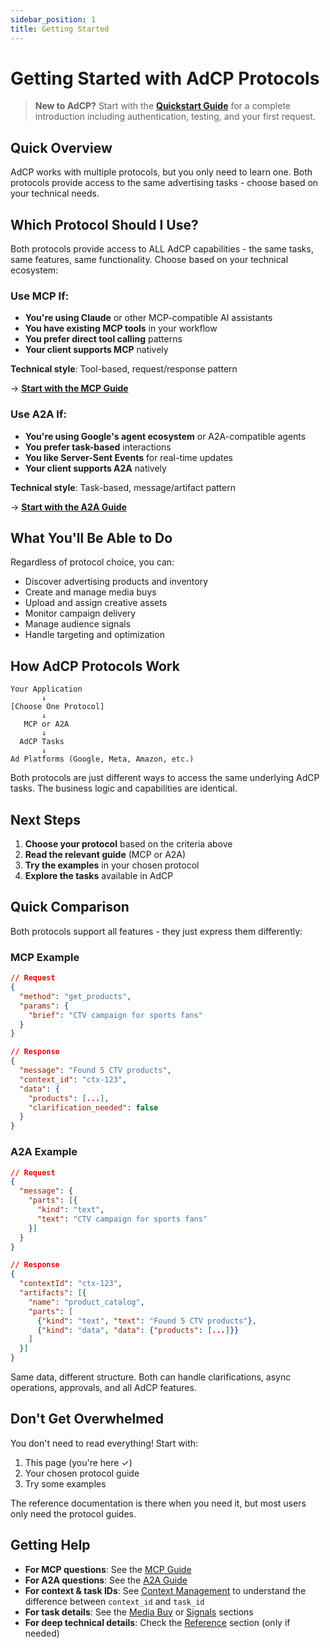 ```yaml
---
sidebar_position: 1
title: Getting Started
---
```


# Getting Started with AdCP Protocols

> **New to AdCP?** Start with the [**Quickstart Guide**](/docs/quickstart) for a complete introduction including authentication, testing, and your first request.

## Quick Overview

AdCP works with multiple protocols, but you only need to learn one. Both protocols provide access to the same advertising tasks - choose based on your technical needs.

## Which Protocol Should I Use?

Both protocols provide access to ALL AdCP capabilities - the same tasks, same features, same functionality. Choose based on your technical ecosystem:

### Use MCP If:
- **You're using Claude** or other MCP-compatible AI assistants
- **You have existing MCP tools** in your workflow
- **You prefer direct tool calling** patterns
- **Your client supports MCP** natively

**Technical style**: Tool-based, request/response pattern

→ [**Start with the MCP Guide**](/docs/protocols/mcp-guide)

### Use A2A If:
- **You're using Google's agent ecosystem** or A2A-compatible agents
- **You prefer task-based** interactions
- **You like Server-Sent Events** for real-time updates
- **Your client supports A2A** natively

**Technical style**: Task-based, message/artifact pattern

→ [**Start with the A2A Guide**](/docs/protocols/a2a-guide)

## What You'll Be Able to Do

Regardless of protocol choice, you can:
- Discover advertising products and inventory
- Create and manage media buys
- Upload and assign creative assets
- Monitor campaign delivery
- Manage audience signals
- Handle targeting and optimization

## How AdCP Protocols Work

```
Your Application
       ↓
[Choose One Protocol]
       ↓
   MCP or A2A
       ↓
  AdCP Tasks
       ↓
Ad Platforms (Google, Meta, Amazon, etc.)
```

Both protocols are just different ways to access the same underlying AdCP tasks. The business logic and capabilities are identical.

## Next Steps

1. **Choose your protocol** based on the criteria above
2. **Read the relevant guide** (MCP or A2A)
3. **Try the examples** in your chosen protocol
4. **Explore the tasks** available in AdCP

## Quick Comparison

Both protocols support all features - they just express them differently:

### MCP Example
```json
// Request
{
  "method": "get_products",
  "params": {
    "brief": "CTV campaign for sports fans"
  }
}

// Response  
{
  "message": "Found 5 CTV products",
  "context_id": "ctx-123",
  "data": {
    "products": [...],
    "clarification_needed": false
  }
}
```

### A2A Example
```json
// Request
{
  "message": {
    "parts": [{
      "kind": "text",
      "text": "CTV campaign for sports fans"
    }]
  }
}

// Response
{
  "contextId": "ctx-123",
  "artifacts": [{
    "name": "product_catalog",
    "parts": [
      {"kind": "text", "text": "Found 5 CTV products"},
      {"kind": "data", "data": {"products": [...]}}
    ]
  }]
}
```

Same data, different structure. Both can handle clarifications, async operations, approvals, and all AdCP features.

## Don't Get Overwhelmed

You don't need to read everything! Start with:
1. This page (you're here ✓)
2. Your chosen protocol guide
3. Try some examples

The reference documentation is there when you need it, but most users only need the protocol guides.

## Getting Help

- **For MCP questions**: See the [MCP Guide](/docs/protocols/mcp-guide)
- **For A2A questions**: See the [A2A Guide](/docs/protocols/a2a-guide)
- **For context & task IDs**: See [Context Management](/docs/protocols/context-management) to understand the difference between `context_id` and `task_id`
- **For task details**: See the [Media Buy](/docs/media-buy) or [Signals](/docs/signals/overview) sections
- **For deep technical details**: Check the [Reference](/docs/reference/error-codes) section (only if needed)